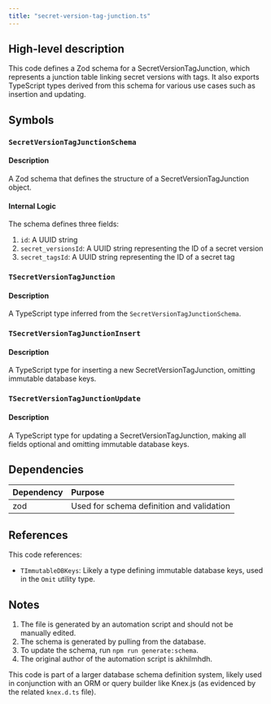 ```yaml
---
title: "secret-version-tag-junction.ts"
---
```


## High-level description
This code defines a Zod schema for a SecretVersionTagJunction, which represents a junction table linking secret versions with tags. It also exports TypeScript types derived from this schema for various use cases such as insertion and updating.

## Symbols

### `SecretVersionTagJunctionSchema`
#### Description
A Zod schema that defines the structure of a SecretVersionTagJunction object.

#### Internal Logic
The schema defines three fields:
1. `id`: A UUID string
2. `secret_versionsId`: A UUID string representing the ID of a secret version
3. `secret_tagsId`: A UUID string representing the ID of a secret tag

### `TSecretVersionTagJunction`
#### Description
A TypeScript type inferred from the `SecretVersionTagJunctionSchema`.

### `TSecretVersionTagJunctionInsert`
#### Description
A TypeScript type for inserting a new SecretVersionTagJunction, omitting immutable database keys.

### `TSecretVersionTagJunctionUpdate`
#### Description
A TypeScript type for updating a SecretVersionTagJunction, making all fields optional and omitting immutable database keys.

## Dependencies
| Dependency | Purpose |
|:-----------|:--------|
| zod | Used for schema definition and validation |

## References
This code references:
- `TImmutableDBKeys`: Likely a type defining immutable database keys, used in the `Omit` utility type.

## Notes
1. The file is generated by an automation script and should not be manually edited.
2. The schema is generated by pulling from the database.
3. To update the schema, run `npm run generate:schema`.
4. The original author of the automation script is akhilmhdh.

This code is part of a larger database schema definition system, likely used in conjunction with an ORM or query builder like Knex.js (as evidenced by the related `knex.d.ts` file).